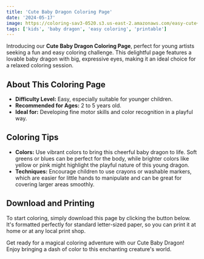 ```yaml
---
title: 'Cute Baby Dragon Coloring Page'
date: '2024-05-17'
image: https://coloring-sav3-0520.s3.us-east-2.amazonaws.com/easy-cute+dragon.jpg
tags: ['kids', 'baby dragon', 'easy coloring', 'printable']
---
```


Introducing our **Cute Baby Dragon Coloring Page**, 
perfect for young artists seeking a fun and easy coloring challenge. 
This delightful page features a lovable baby dragon with big, expressive eyes, 
making it an ideal choice for a relaxed coloring session.


## **About This Coloring Page**
- **Difficulty Level:** Easy, especially suitable for younger children.
- **Recommended for Ages:** 2 to 5 years old.
- **Ideal for:** Developing fine motor skills and color recognition in a playful way.

<div style={{ marginTop: '20px' }}></div>

## **Coloring Tips**
- **Colors:** Use vibrant colors to bring this cheerful baby dragon to life. Soft greens or blues can be perfect for the body, while brighter colors like yellow or pink might highlight the playful nature of this young dragon.
- **Techniques:** Encourage children to use crayons or washable markers, which are easier for little hands to manipulate and can be great for covering larger areas smoothly.

<div style={{ marginTop: '20px' }}></div>

## **Download and Printing**
To start coloring, simply download this page by clicking the button below. It's formatted perfectly for standard letter-sized paper, so you can print it at home or at any local print shop.


<div style={{ marginTop: '20px' }}></div>

Get ready for a magical coloring adventure with our Cute Baby Dragon! 
Enjoy bringing a dash of color to this enchanting creature's world.

